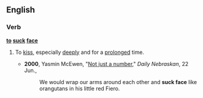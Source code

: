 ==English==

===Verb===
'''[[to]] [[suck]] [[face]]'''

# {{idiom}} To [[kiss]], especially [[deeply]] and for a [[prolong]]ed time.
#*'''2000''', Yasmin McEwen, "[http://media.www.dailynebraskan.com/media/storage/paper857/news/2000/06/22/Opinion/Not-Just.A.Number-1732974.shtml?sourcedomain=www.dailynebraskan.com&MIIHost=media.collegepublisher.com Not just a number]," ''Daily Nebraskan'', 22 Jun.,
#*:We would wrap our arms around each other and '''suck face''' like orangutans in his little red Fiero.